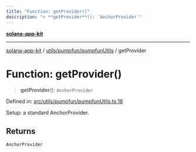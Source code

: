 ```yaml
---
title: "Function: getProvider()"
description: "> **getProvider**(): `AnchorProvider`"
---
```


[**solana-app-kit**](../../../../README.mdx)

***

[solana-app-kit](../../../../README.mdx) / [utils/pumpfun/pumpfunUtils](../README.mdx) / getProvider

# Function: getProvider()

> **getProvider**(): `AnchorProvider`

Defined in: [src/utils/pumpfun/pumpfunUtils.ts:18](https://github.com/SendArcade/solana-social-starter/blob/b27156124ee1831d644b1af765e8d55a2885cd4f/src/utils/pumpfun/pumpfunUtils.ts#L18)

Setup: a standard AnchorProvider.

## Returns

`AnchorProvider`
